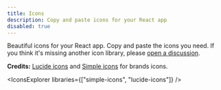 ```yaml
---
title: Icons
description: Copy and paste icons for your React app
disabled: true
---
```


Beautiful icons for your React app. Copy and paste the icons you need.
If you think it's missing another icon library, please [open a discussion](https://github.com/mehdibha/rcopy/discussions/new?category=requests).

**Credits:** [Lucide icons](https://github.com/lucide-icons/lucide) and [Simple icons](https://github.com/simple-icons/simple-icons) for brands icons.

<IconsExplorer libraries={["simple-icons", "lucide-icons"]} />
